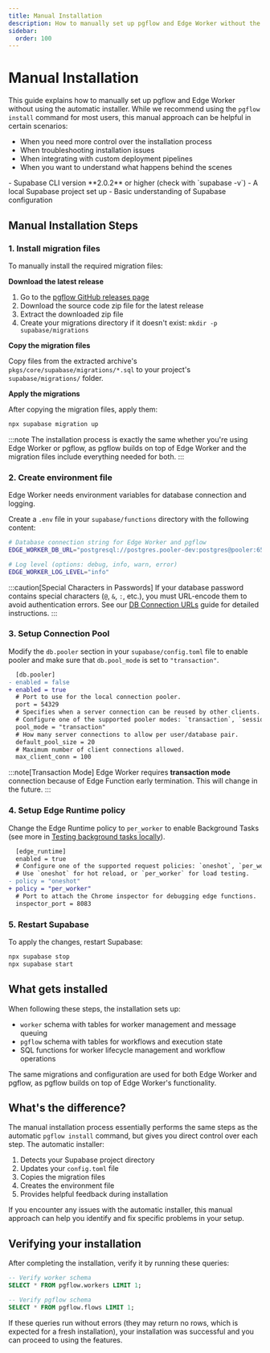 ```yaml
---
title: Manual Installation
description: How to manually set up pgflow and Edge Worker without the installer
sidebar:
  order: 100
---
```



<NotProductionReady />

# Manual Installation

This guide explains how to manually set up pgflow and Edge Worker without using the automatic installer. While we recommend using the `pgflow install` command for most users, this manual approach can be helpful in certain scenarios:

- When you need more control over the installation process
- When troubleshooting installation issues
- When integrating with custom deployment pipelines
- When you want to understand what happens behind the scenes

<Aside type="caution" title="Prerequisites">
- Supabase CLI version **2.0.2** or higher (check with `supabase -v`)
- A local Supabase project set up
- Basic understanding of Supabase configuration
</Aside>

## Manual Installation Steps

### 1. Install migration files

To manually install the required migration files:

**Download the latest release**

1. Go to the [pgflow GitHub releases page](https://github.com/pgflow-dev/pgflow/releases)
2. Download the source code zip file for the latest release
3. Extract the downloaded zip file
4. Create your migrations directory if it doesn't exist: `mkdir -p supabase/migrations`

**Copy the migration files**

Copy files from the extracted archive's `pkgs/core/supabase/migrations/*.sql` to your project's `supabase/migrations/` folder.

**Apply the migrations**

After copying the migration files, apply them:

```bash frame="none"
npx supabase migration up
```

:::note
The installation process is exactly the same whether you're using Edge Worker or pgflow, as pgflow builds on top of Edge Worker and the migration files include everything needed for both.
:::

### 2. Create environment file

Edge Worker needs environment variables for database connection and logging.

Create a `.env` file in your `supabase/functions` directory with the following content:

```bash
# Database connection string for Edge Worker and pgflow
EDGE_WORKER_DB_URL="postgresql://postgres.pooler-dev:postgres@pooler:6543/postgres"

# Log level (options: debug, info, warn, error)
EDGE_WORKER_LOG_LEVEL="info"
```

:::caution[Special Characters in Passwords]
If your database password contains special characters (`@`, `&`, `:`, etc.), you must URL-encode them to avoid authentication errors. See our [DB Connection URLs](/how-to/prepare-db-string/) guide for detailed instructions.
:::

### 3. Setup Connection Pool

Modify the `db.pooler` section in your `supabase/config.toml` file
to enable pooler and make sure that `db.pool_mode` is set to `"transaction"`.

```diff lang="toml" {8}
  [db.pooler]
- enabled = false
+ enabled = true
  # Port to use for the local connection pooler.
  port = 54329
  # Specifies when a server connection can be reused by other clients.
  # Configure one of the supported pooler modes: `transaction`, `session`.
  pool_mode = "transaction"
  # How many server connections to allow per user/database pair.
  default_pool_size = 20
  # Maximum number of client connections allowed.
  max_client_conn = 100
```

:::note[Transaction Mode]
Edge Worker requires **transaction mode** connection because of Edge
Function early termination. This will change in the future.
:::

### 4. Setup Edge Runtime policy

Change the Edge Runtime policy to `per_worker` to enable
Background Tasks (see more in [Testing background tasks locally](https://supabase.com/docs/guides/functions/background-tasks#testing-background-tasks-locally)).

  ```diff lang="toml"
    [edge_runtime]
    enabled = true
    # Configure one of the supported request policies: `oneshot`, `per_worker`.
    # Use `oneshot` for hot reload, or `per_worker` for load testing.
  - policy = "oneshot"
  + policy = "per_worker"
    # Port to attach the Chrome inspector for debugging edge functions.
    inspector_port = 8083
  ```

### 5. Restart Supabase

To apply the changes, restart Supabase:

```bash frame="none"
npx supabase stop
npx supabase start
```

## What gets installed

When following these steps, the installation sets up:

- `worker` schema with tables for worker management and message queuing
- `pgflow` schema with tables for workflows and execution state
- SQL functions for worker lifecycle management and workflow operations

The same migrations and configuration are used for both Edge Worker and pgflow, as pgflow builds on top of Edge Worker's functionality.

## What's the difference?

The manual installation process essentially performs the same steps as the automatic `pgflow install` command, but gives you direct control over each step. The automatic installer:

1. Detects your Supabase project directory
2. Updates your `config.toml` file
3. Copies the migration files
4. Creates the environment file
5. Provides helpful feedback during installation

If you encounter any issues with the automatic installer, this manual approach can help you identify and fix specific problems in your setup.

## Verifying your installation

After completing the installation, verify it by running these queries:

```sql
-- Verify worker schema
SELECT * FROM pgflow.workers LIMIT 1;

-- Verify pgflow schema
SELECT * FROM pgflow.flows LIMIT 1;
```

If these queries run without errors (they may return no rows, which is expected for a fresh installation), your installation was successful and you can proceed to using the features.
